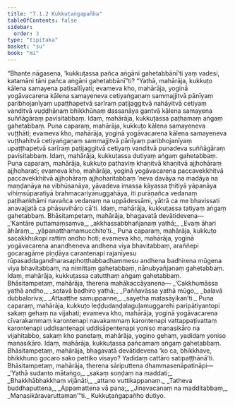 ```yaml
---
title: "7.1.2 Kukkuṭaṅgapañha"
tableOfContents: false
sidebar:
  order: 3
type: "tipitaka"
basket: "su"
book: "mi"
---
```



<DynamicBreadcrumb />

<Division number="226" book="mi" bookNo="28">

<Paragraph number="1660" book="mi">
“Bhante nāgasena, ‘kukkuṭassa pañca aṅgāni gahetabbānī’ti yaṃ vadesi, katamāni tāni pañca aṅgāni gahetabbānī”ti? “Yathā, mahārāja, kukkuṭo kālena samayena paṭisallīyati; evameva kho, mahārāja, yoginā yogāvacarena kālena samayeneva cetiyaṅgaṇaṃ sammajjitvā pānīyaṃ paribhojanīyaṃ upaṭṭhapetvā sarīraṃ paṭijaggitvā nahāyitvā cetiyaṃ vanditvā vuḍḍhānaṃ bhikkhūnaṃ dassanāya gantvā kālena samayena suññāgāraṃ pavisitabbaṃ. Idaṃ, mahārāja, kukkuṭassa paṭhamaṃ aṅgaṃ gahetabbaṃ.
</Paragraph>

<Paragraph number="1661" book="mi">
Puna caparaṃ, mahārāja, kukkuṭo kālena samayeneva vuṭṭhāti; evameva kho, mahārāja, yoginā yogāvacarena kālena samayeneva vuṭṭhahitvā cetiyaṅgaṇaṃ sammajjitvā pānīyaṃ paribhojanīyaṃ upaṭṭhapetvā sarīraṃ paṭijaggitvā cetiyaṃ vanditvā punadeva suññāgāraṃ pavisitabbaṃ. Idaṃ, mahārāja, kukkuṭassa dutiyaṃ aṅgaṃ gahetabbaṃ.
</Paragraph>

<Paragraph number="1662" book="mi">
Puna caparaṃ, mahārāja, kukkuṭo pathaviṃ khaṇitvā khaṇitvā ajjhohāraṃ ajjhoharati; evameva kho, mahārāja, yoginā yogāvacarena paccavekkhitvā paccavekkhitvā ajjhohāraṃ ajjhoharitabbaṃ ‘neva davāya na madāya na maṇḍanāya na vibhūsanāya, yāvadeva imassa kāyassa ṭhitiyā yāpanāya vihiṃsūparatiyā brahmacariyānuggahāya, iti purāṇañca vedanaṃ paṭihaṅkhāmi navañca vedanaṃ na uppādessāmi, yātrā ca me bhavissati anavajjatā ca phāsuvihāro cā’ti. Idaṃ, mahārāja, kukkuṭassa tatiyaṃ aṅgaṃ gahetabbaṃ. Bhāsitampetaṃ, mahārāja, bhagavatā devātidevena—
</Paragraph>

<Paragraph number="1663" type="verses" book="mi">
_‘Kantāre puttamaṃsaṃva,_  
_akkhassabbhañjanaṃ yathā;_  
_Evaṃ āhari āhāraṃ,_  
_yāpanatthamamucchito’ti._  

</Paragraph>

<Paragraph number="1664" book="mi">
Puna caparaṃ, mahārāja, kukkuṭo sacakkhukopi rattiṃ andho hoti; evameva kho, mahārāja, yoginā yogāvacarena anandheneva andhena viya bhavitabbaṃ, araññepi gocaragāme piṇḍāya carantenapi rajanīyesu rūpasaddagandharasaphoṭṭhabbadhammesu andhena badhirena mūgena viya bhavitabbaṃ, na nimittaṃ gahetabbaṃ, nānubyañjanaṃ gahetabbaṃ. Idaṃ, mahārāja, kukkuṭassa catutthaṃ aṅgaṃ gahetabbaṃ. Bhāsitampetaṃ, mahārāja, therena mahākaccāyanena—
</Paragraph>

<Paragraph number="1665" type="verses" book="mi">
_‘Cakkhumāssa yathā andho,_  
_sotavā badhiro yathā;_  
_Paññavāssa yathā mūgo,_  
_balavā dubbaloriva;_  
_Attaatthe samuppanne,_  
_sayetha matasāyikan’ti._  

</Paragraph>

<Paragraph number="1666" book="mi">
Puna caparaṃ, mahārāja, kukkuṭo leḍḍudaṇḍalaguḷamuggarehi paripātiyantopi sakaṃ gehaṃ na vijahati; evameva kho, mahārāja, yoginā yogāvacarena cīvarakammaṃ karontenapi navakammaṃ karontenapi vattappaṭivattaṃ karontenapi uddisantenapi uddisāpentenapi yoniso manasikāro na vijahitabbo, sakaṃ kho panetaṃ, mahārāja, yogino gehaṃ, yadidaṃ yoniso manasikāro. Idaṃ, mahārāja, kukkuṭassa pañcamaṃ aṅgaṃ gahetabbaṃ. Bhāsitampetaṃ, mahārāja, bhagavatā devātidevena ‘ko ca, bhikkhave, bhikkhuno gocaro sako pettiko visayo? Yadidaṃ cattāro satipaṭṭhānā’ti. Bhāsitampetaṃ, mahārāja, therena sāriputtena dhammasenāpatināpi—
</Paragraph>

<Paragraph number="1667" type="verses" book="mi">
_‘Yathā sudanto mātaṅgo,_  
_sakaṃ soṇḍaṃ na maddati;_  
_Bhakkhābhakkhaṃ vijānāti,_  
_attano vuttikappanaṃ._  

</Paragraph>

<Paragraph number="1668" type="verses" book="mi">
_Tatheva buddhaputtena,_  
_Appamattena vā pana;_  
_Jinavacanaṃ na madditabbaṃ,_  
_Manasikāravaruttaman’”ti._  


</Paragraph>
</Division>

<Paragraph number="1669" type="center" book="mi">
Kukkuṭaṅgapañho dutiyo.
</Paragraph>